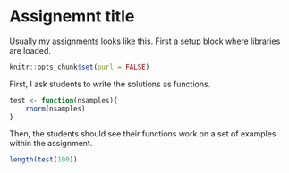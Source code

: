 # Assignemnt title 

Usually my assignments looks like this. First a setup block where libraries are
loaded. 

```r

knitr::opts_chunk$set(purl = FALSE)

```


First, I ask students to write the solutions as functions. 

```r
test <- function(nsamples){
    rnorm(nsamples)
}
```

Then, the students should see their functions work on a set of examples within 
the assignment. 

```r

length(test(100))

```

